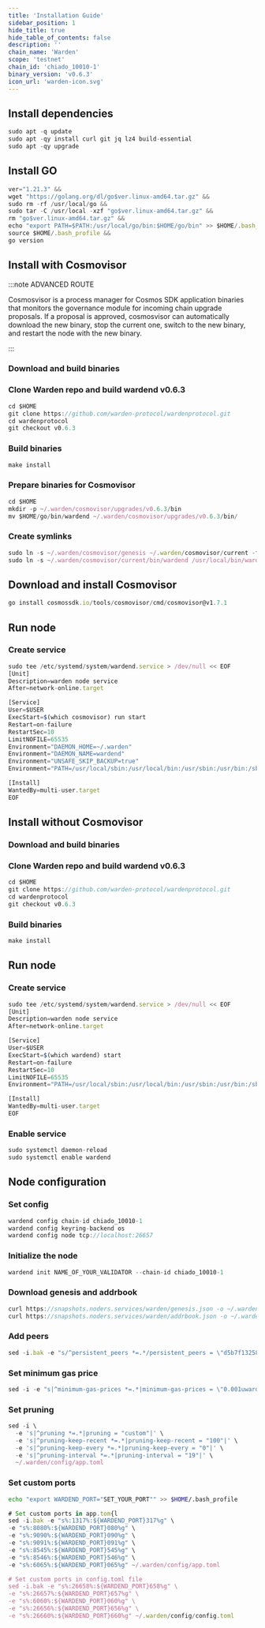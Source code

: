 ```yaml
---
title: 'Installation Guide'
sidebar_position: 1
hide_title: true
hide_table_of_contents: false
description: ''
chain_name: 'Warden'
scope: 'testnet'
chain_id: 'chiado_10010-1'
binary_version: 'v0.6.3'
icon_url: 'warden-icon.svg'
---
```



<PageTitle
  iconUrl="img/warden-icon.svg"
  title="Warden Installation Guide"
  chainId="chiado_10010-1"
  version="v0.6.3"
/>

## Install dependencies

```js
sudo apt -q update
sudo apt -qy install curl git jq lz4 build-essential
sudo apt -qy upgrade
```

## Install GO

```js
ver="1.21.3" &&
wget "https://golang.org/dl/go$ver.linux-amd64.tar.gz" &&
sudo rm -rf /usr/local/go &&
sudo tar -C /usr/local -xzf "go$ver.linux-amd64.tar.gz" &&
rm "go$ver.linux-amd64.tar.gz" &&
echo "export PATH=$PATH:/usr/local/go/bin:$HOME/go/bin" >> $HOME/.bash_profile &&
source $HOME/.bash_profile &&
go version
```

## Install with Cosmovisor

:::note ADVANCED ROUTE

Cosmosvisor is a process manager for Cosmos SDK application binaries that monitors the governance module for incoming chain upgrade proposals. If a proposal is approved, cosmosvisor can automatically download the new binary, stop the current one, switch to the new binary, and restart the node with the new binary.

:::

### Download and build binaries

### Clone Warden repo and build wardend v0.6.3

```js
cd $HOME
git clone https://github.com/warden-protocol/wardenprotocol.git
cd wardenprotocol
git checkout v0.6.3
```

### Build binaries

```js
make install
```

### Prepare binaries for Cosmovisor

```js
cd $HOME
mkdir -p ~/.warden/cosmovisor/upgrades/v0.6.3/bin
mv $HOME/go/bin/wardend ~/.warden/cosmovisor/upgrades/v0.6.3/bin/
```

### Create symlinks

```js
sudo ln -s ~/.warden/cosmovisor/genesis ~/.warden/cosmovisor/current -f
sudo ln -s ~/.warden/cosmovisor/current/bin/wardend /usr/local/bin/wardend -f
```

## Download and install Cosmovisor

```js
go install cosmossdk.io/tools/cosmovisor/cmd/cosmovisor@v1.7.1
```

## Run node

### Create service

```js
sudo tee /etc/systemd/system/wardend.service > /dev/null << EOF
[Unit]
Description=warden node service
After=network-online.target

[Service]
User=$USER
ExecStart=$(which cosmovisor) run start
Restart=on-failure
RestartSec=10
LimitNOFILE=65535
Environment="DAEMON_HOME=~/.warden"
Environment="DAEMON_NAME=wardend"
Environment="UNSAFE_SKIP_BACKUP=true"
Environment="PATH=/usr/local/sbin:/usr/local/bin:/usr/sbin:/usr/bin:/sbin:/bin:/usr/games:/usr/local/games:/snap/bin:~/.warden/cosmovisor/current/bin"

[Install]
WantedBy=multi-user.target
EOF
```

## Install without Cosmovisor

### Download and build binaries

### Clone Warden repo and build wardend v0.6.3

```js
cd $HOME
git clone https://github.com/warden-protocol/wardenprotocol.git
cd wardenprotocol
git checkout v0.6.3
```

### Build binaries

```js
make install
```

## Run node

### Create service

```js
sudo tee /etc/systemd/system/wardend.service > /dev/null << EOF
[Unit]
Description=warden node service
After=network-online.target

[Service]
User=$USER
ExecStart=$(which wardend) start
Restart=on-failure
RestartSec=10
LimitNOFILE=65535
Environment="PATH=/usr/local/sbin:/usr/local/bin:/usr/sbin:/usr/bin:/sbin:/bin:/usr/games:/usr/local/games:/snap/bin"

[Install]
WantedBy=multi-user.target
EOF
```

### Enable service

```js
sudo systemctl daemon-reload
sudo systemctl enable wardend
```

## Node configuration

### Set config

```js
wardend config chain-id chiado_10010-1
wardend config keyring-backend os
wardend config node tcp://localhost:26657
```

### Initialize the node

```js
wardend init NAME_OF_YOUR_VALIDATOR --chain-id chiado_10010-1
```

### Download genesis and addrbook

```js
curl https://snapshots.noders.services/warden/genesis.json -o ~/.warden/config/genesis.json
curl https://snapshots.noders.services/warden/addrbook.json -o ~/.warden/config/addrbook.json
```

### Add peers

```js
sed -i.bak -e "s/^persistent_peers *=.*/persistent_peers = \"d5b7f132587c4bbfb1b024e37fd5989130756f69@warden-t-rpc.noders.services:27356\"/" ~/.warden/config/config.toml
```

### Set minimum gas price

```js
sed -i -e "s|^minimum-gas-prices *=.*|minimum-gas-prices = \"0.001uward\"|" ~/.warden/config/app.toml
```

### Set pruning

```js
sed -i \
  -e 's|^pruning *=.*|pruning = "custom"|' \
  -e 's|^pruning-keep-recent *=.*|pruning-keep-recent = "100"|' \
  -e 's|^pruning-keep-every *=.*|pruning-keep-every = "0"|' \
  -e 's|^pruning-interval *=.*|pruning-interval = "19"|' \
  ~/.warden/config/app.toml
```

### Set custom ports

```bash
echo "export WARDEND_PORT="SET_YOUR_PORT"" >> $HOME/.bash_profile
```

```js
# Set custom ports in app.tom{l
sed -i.bak -e "s%:1317%:${WARDEND_PORT}317%g" \
-e "s%:8080%:${WARDEND_PORT}080%g" \
-e "s%:9090%:${WARDEND_PORT}090%g" \
-e "s%:9091%:${WARDEND_PORT}091%g" \
-e "s%:8545%:${WARDEND_PORT}545%g" \
-e "s%:8546%:${WARDEND_PORT}546%g" \
-e "s%:6065%:${WARDEND_PORT}065%g" ~/.warden/config/app.toml

# Set custom ports in config.toml file
sed -i.bak -e "s%:26658%:${WARDEND_PORT}658%g" \
-e "s%:26657%:${WARDEND_PORT}657%g" \
-e "s%:6060%:${WARDEND_PORT}060%g" \
-e "s%:26656%:${WARDEND_PORT}656%g" \
-e "s%:26660%:${WARDEND_PORT}660%g" ~/.warden/config/config.toml
```